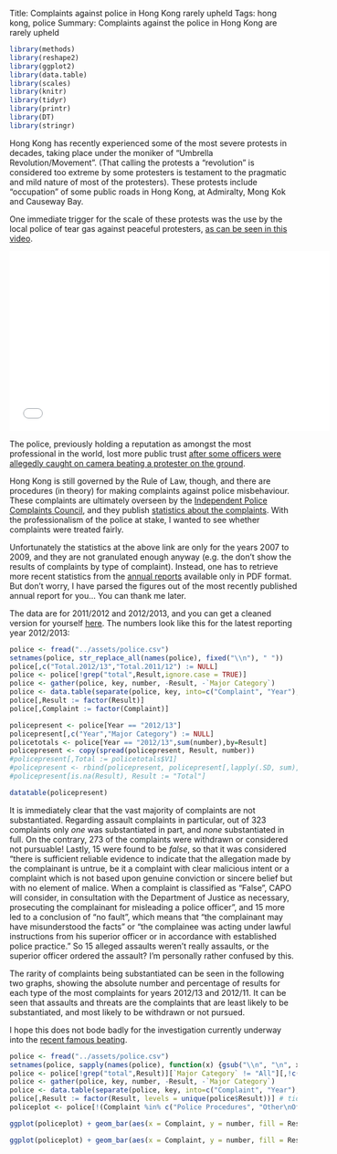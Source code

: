Title: Complaints against police in Hong Kong rarely upheld
Tags: hong kong, police
Summary: Complaints against the police in Hong Kong are rarely upheld

```r
library(methods) 
library(reshape2)
library(ggplot2)
library(data.table)
library(scales)
library(knitr)
library(tidyr)
library(printr)
library(DT)
library(stringr)
```

Hong Kong has recently experienced some of the most severe protests in decades, taking place under the moniker of "Umbrella Revolution/Movement". (That calling the protests a "revolution" is considered too extreme by some protesters is testament to the pragmatic and mild nature of most of the protesters). These protests include "occupation" of some public roads in Hong Kong, at Admiralty, Mong Kok and Causeway Bay.

One immediate trigger for the scale of these protests was the use by the local police of tear gas against peaceful protesters, [as can be seen in this video](https://www.youtube.com/watch?v=ZO6okfun90k).

<iframe width="560" height="315" src="//www.youtube.com/embed/ZO6okfun90k" frameborder="0" allowfullscreen></iframe>

The police, previously holding a reputation as amongst the most professional in the world, lost more public trust [after some officers were allegedly caught on camera beating a protester on the ground](https://www.youtube.com/watch?v=P2aITGfN0qk).

Hong Kong is still governed by the Rule of Law, though, and there are procedures (in theory) for making complaints against police misbehaviour. These complaints are ultimately overseen by the [Independent Police Complaints Council](http://www.ipcc.gov.hk/index.html), and they publish [statistics about the complaints](http://www.ipcc.gov.hk/en/statistics_nature.html). With the professionalism of the police at stake, I wanted to see whether complaints were treated fairly.

Unfortunately the statistics at the above link are only for the years 2007 to 2009, and they are not granulated enough anyway (e.g. the don't show the results of complaints by type of complaint). Instead, one has to retrieve more recent statistics from the [annual reports](http://www.ipcc.gov.hk/en/reports_annual.html) available only in PDF format. But don't worry, I have parsed the figures out of the most recently published annual report for you... You can thank me later.

The data are for 2011/2012 and 2012/2013, and you can get a cleaned version for yourself [here](../assets/police.csv). The numbers look like this for the latest reporting year 2012/2013:

```r
police <- fread("../assets/police.csv")
setnames(police, str_replace_all(names(police), fixed("\\n"), " "))
police[,c("Total.2012/13","Total.2011/12") := NULL]
police <- police[!grep("total",Result,ignore.case = TRUE)]
police <- gather(police, key, number, -Result, -`Major Category`)
police <- data.table(separate(police, key, into=c("Complaint", "Year"), sep="\\."))
police[,Result := factor(Result)]
police[,Complaint := factor(Complaint)]

policepresent <- police[Year == "2012/13"]
policepresent[,c("Year","Major Category") := NULL]
policetotals <- police[Year == "2012/13",sum(number),by=Result]
policepresent <- copy(spread(policepresent, Result, number))
#policepresent[,Total := policetotals$V1]
#policepresent <- rbind(policepresent, policepresent[,lapply(.SD, sum), .SDcols = 2:(ncol(policepresent))], fill = TRUE)
#policepresent[is.na(Result), Result := "Total"]
```
```r
datatable(policepresent)
```

It is immediately clear that the vast majority of complaints are not substantiated. Regarding assault complaints in particular, out of 323 complaints only *one* was substantiated in part, and *none* substantiated in full. On the contrary, 273 of the complaints were withdrawn or considered not pursuable! Lastly, 15 were found to be _false_, so that it was considered "there is sufficient reliable evidence to indicate that the allegation made by the complainant is untrue, be it a complaint with clear malicious intent or a complaint which is not based upon genuine conviction or sincere belief but with no element of malice.  When a complaint is classified as “False”, CAPO will consider, in consultation with the Department of Justice as necessary, prosecuting the complainant for misleading a police officer", and 15 more led to a conclusion of "no fault", which means that "the complainant may have misunderstood the facts" or "the complainee was acting under lawful instructions from his superior officer or in accordance with established police practice." So 15 alleged assaults weren't really assaults, or the superior officer ordered the assault? I'm personally rather confused by this.

The rarity of complaints being substantiated can be seen in the following two graphs, showing the absolute number and percentage of results for each type of the most complaints for years 2012/13 and 2012/11. It can be seen that assaults and threats are the complaints that are least likely to be substantiated, and most likely to be withdrawn or not pursued. 

I hope this does not bode badly for the investigation currently underway into the [recent famous beating](https://www.youtube.com/watch?v=P2aITGfN0qk).

```r
police <- fread("../assets/police.csv")
setnames(police, sapply(names(police), function(x) {gsub("\\n", "\n", x, fixed=TRUE)}))
police <- police[!grep("total",Result)][`Major Category` != "All"][,!c("Total.2012/13","Total.2011/12"),with=FALSE]
police <- gather(police, key, number, -Result, -`Major Category`)
police <- data.table(separate(police, key, into=c("Complaint", "Year"), sep="\\."))
police[,Result := factor(Result, levels = unique(police$Result))] # tidy
policeplot <- police[!(Complaint %in% c("Police Procedures", "Other\nOffences"))]
```
```r
ggplot(policeplot) + geom_bar(aes(x = Complaint, y = number, fill = Result), stat = "identity") + facet_wrap(~ Year) + ylab("Number")
```
```r
ggplot(policeplot) + geom_bar(aes(x = Complaint, y = number, fill = Result), stat = "identity", position = "fill") + facet_wrap(~ Year) + ylab("Proportion")
```
